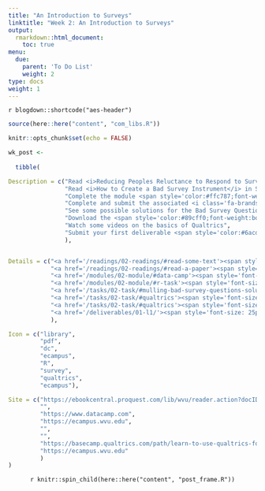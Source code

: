 ```yaml
---
title: "An Introduction to Surveys"
linktitle: "Week 2: An Introduction to Surveys"
output:
  rmarkdown::html_document:
    toc: true
menu:
  due:
    parent: 'To Do List'
    weight: 2
type: docs
weight: 1
---
```


`r blogdown::shortcode("aes-header")`

```r
source(here::here("content", "com_libs.R"))
```

```r
knitr::opts_chunk$set(echo = FALSE)
```

```r

wk_post <- 
  
  tibble(

Description = c("Read <i>Reducing Peoples Reluctance to Respond to Surveys</i> in Dillman, Smyth, &amp; Christian (2014)",
                "Read <i>How to Create a Bad Survey Instrument</i> in Sullivan & Artino (2017)",
                "Complete the module <span style='color:#ffc787;font-weight:bold'><i>Introduction to the Tidyverse</i></span>",
                "Complete and submit the associated <i class='fa-brands fa-r-project'></i> task for the module",
                "See some possible solutions for the Bad Survey Questions document",
                "Download the <span style='color:#89cff0;font-weight:bold'>Exploratory Draft Survey Design Template</span>",
                "Watch some videos on the basics of Qualtrics",
                "Submit your first deliverable <span style='color:#6acda5;font-weight:bold'>Establish a Sampling Frame</span>"
                ),


Details = c("<a href='/readings/02-readings/#read-some-text'><span style='font-size: 25px; color: #89cff0;'><i class='fas fa-info-circle'></i></span></a>",
            "<a href='/readings/02-readings/#read-a-paper'><span style='font-size: 25px; color: #89cff0;'><i class='fas fa-info-circle'></i></span></a>",
            "<a href='/modules/02-module/#data-camp'><span style='font-size: 25px; color: #89cff0;'><i class='fas fa-info-circle'></i></span></a>",
            "<a href='/modules/02-module/#r-task'><span style='font-size: 25px; color: #89cff0;'><i class='fas fa-info-circle'></i></span></a>",
            "<a href='/tasks/02-task/#mulling-bad-survey-questions-solutions'><span style='font-size: 25px; color: #89cff0;'><i class='fas fa-info-circle'></i></span></a>",
            "<a href='/tasks/02-task/#qualtrics'><span style='font-size: 25px; color: #89cff0;'><i class='fas fa-info-circle'></i></span></a>",
            "<a href='/tasks/02-task/#qualtrics'><span style='font-size: 25px; color: #89cff0;'><i class='fas fa-info-circle'></i></span></a>",
            "<a href='/deliverables/01-l1/'><span style='font-size: 25px; color: #89cff0;'><i class='fas fa-info-circle'></i></span></a>"
            ),

Icon = c("library",
         "pdf",
         "dc",
         "ecampus",
         "R",
         "survey",
         "qualtrics",
         "ecampus"),

Site = c("https://ebookcentral.proquest.com/lib/wvu/reader.action?docID=1762797&ppg=21",
         "",
         "https://www.datacamp.com",
         "https://ecampus.wvu.edu",
         "",
         "",
         "https://basecamp.qualtrics.com/path/learn-to-use-qualtrics-for-research",
         "https://ecampus.wvu.edu"
         )
)
```

<center>
`r knitr::spin_child(here::here("content", "post_frame.R"))`
</center>
